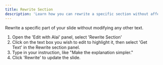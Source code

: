 ```yaml
---
title: Rewrite Section
description: 'Learn how you can rewrite a specific section without affecting the rest of the slide'
---
```


Rewrite a specific part of your slide without modifying any other text.

1. Open the 'Edit with Alai' panel, select 'Rewrite Section'
2. Click on the text box you wish to edit to highlight it, then select 'Get Text' in the Rewrite section panel.
3. Type in your instruction, like "Make the explanation simpler."
4. Click 'Rewrite' to update the slide.
